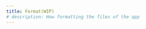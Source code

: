 ```yaml
---
title: Format(WIP)
# description: How formatting the files of the app
---
```

<!-- 
For formatting we are using [gofumpt](https://github.com/mvdan/gofumpt), a more strict gofmt.

To install `gofumpt`, you can run the next command:

```bash
make install-gofumpt
```

Then, to format your code you can use:

```bash
make format
```

For most of the common editors like [vim](https://github.com/mvdan/gofumpt#vim-go),
[golang](https://github.com/mvdan/gofumpt#goland), or
[vscode](https://github.com/mvdan/gofumpt#visual-studio-code), there exists a way to set your editor to format
using `gofumpt`, see the links for more details. -->

